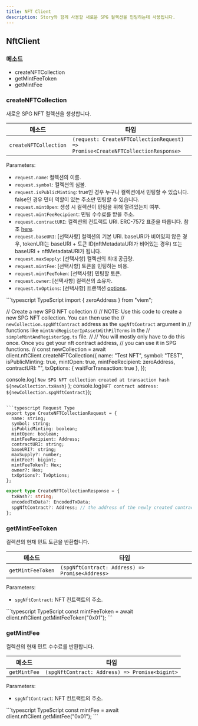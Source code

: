 ```yaml
---
title: NFT Client
description: Story와 함께 사용할 새로운 SPG 컬렉션을 민팅하는데 사용됩니다.
---
```


## NftClient

### 메소드

* createNFTCollection
* getMintFeeToken
* getMintFee

### createNFTCollection

새로운 SPG NFT 컬렉션을 생성합니다.

| 메소드                   | 타입                                                                              |
| --------------------- | ------------------------------------------------------------------------------- |
| `createNFTCollection` | `(request: CreateNFTCollectionRequest) => Promise<CreateNFTCollectionResponse>` |

Parameters:

* `request.name`: 컬렉션의 이름.
* `request.symbol`: 컬렉션의 심볼.
* `request.isPublicMinting`: true인 경우 누구나 컬렉션에서 민팅할 수 있습니다. false인 경우 민터 역할이 있는 주소만 민팅할 수 있습니다.
* `request.mintOpen`: 생성 시 컬렉션이 민팅을 위해 열려있는지 여부.
* `request.mintFeeRecipient`: 민팅 수수료를 받을 주소.
* `request.contractURI`: 컬렉션의 컨트랙트 URI. ERC-7572 표준을 따릅니다. 참조 [here](https://eips.ethereum.org/EIPS/eip-7572).
* `request.baseURI`: \[선택사항] 컬렉션의 기본 URI. baseURI가 비어있지 않은 경우, tokenURI는 baseURI + 토큰 ID(nftMetadataURI가 비어있는 경우) 또는 baseURI + nftMetadataURI가 됩니다.
* `request.maxSupply`: \[선택사항] 컬렉션의 최대 공급량.
* `request.mintFee`: \[선택사항] 토큰을 민팅하는 비용.
* `request.mintFeeToken`: \[선택사항] 민팅할 토큰.
* `request.owner`: \[선택사항] 컬렉션의 소유자.
* `request.txOptions`: \[선택사항] 트랜잭션 [options](https://github.com/storyprotocol/sdk/blob/main/packages/core-sdk/src/types/options.ts).

<CodeGroup>
  ```typescript TypeScript
  import { zeroAddress } from "viem";

  // Create a new SPG NFT collection
  //
  // NOTE: Use this code to create a new SPG NFT collection. You can then use the
  // `newCollection.spgNftContract` address as the `spgNftContract` argument in
  // functions like `mintAndRegisterIpAssetWithPilTerms` in the
  // `simpleMintAndRegisterSpg.ts` file.
  //
  // You will mostly only have to do this once. Once you get your nft contract address,
  // you can use it in SPG functions.
  //
  const newCollection = await client.nftClient.createNFTCollection({
    name: "Test NFT",
    symbol: "TEST",
    isPublicMinting: true,
    mintOpen: true,
    mintFeeRecipient: zeroAddress,
    contractURI: "",
    txOptions: { waitForTransaction: true },
  });

  console.log(
    `New SPG NFT collection created at transaction hash ${newCollection.txHash}`
  );
  console.log(`NFT contract address: ${newCollection.spgNftContract}`);
  ```

  ```typescript Request Type
  export type CreateNFTCollectionRequest = {
    name: string;
    symbol: string;
    isPublicMinting: boolean;
    mintOpen: boolean;
    mintFeeRecipient: Address;
    contractURI: string;
    baseURI?: string;
    maxSupply?: number;
    mintFee?: bigint;
    mintFeeToken?: Hex;
    owner?: Hex;
    txOptions?: TxOptions;
  };
  ```

  ```typescript Response Type
  export type CreateNFTCollectionResponse = {
    txHash?: string;
    encodedTxData?: EncodedTxData;
    spgNftContract?: Address; // the address of the newly created contract
  };
  ```
</CodeGroup>

### getMintFeeToken

컬렉션의 현재 민트 토큰을 반환합니다.

| 메소드               | 타입                                              |
| ----------------- | ----------------------------------------------- |
| `getMintFeeToken` | `(spgNftContract: Address) => Promise<Address>` |

Parameters:

* `spgNftContract`: NFT 컨트랙트의 주소.

<CodeGroup>
  ```typescript TypeScript
  const mintFeeToken = await client.nftClient.getMintFeeToken("0x01");
  ```
</CodeGroup>

### getMintFee

컬렉션의 현재 민트 수수료를 반환합니다.

| 메소드          | 타입                                             |
| ------------ | ---------------------------------------------- |
| `getMintFee` | `(spgNftContract: Address) => Promise<bigint>` |

Parameters:

* `spgNftContract`: NFT 컨트랙트의 주소.

<CodeGroup>
  ```typescript TypeScript
  const mintFee = await client.nftClient.getMintFee("0x01");
  ```
</CodeGroup>
